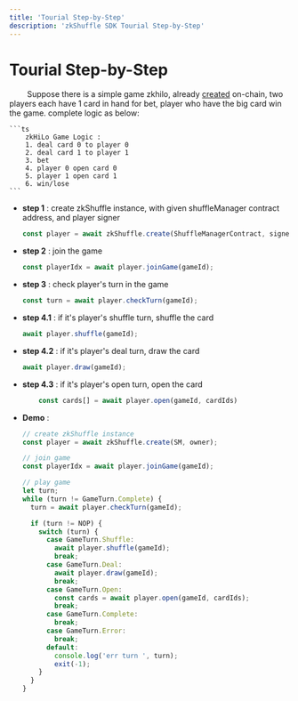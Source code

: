 ```yaml
---
title: 'Tourial Step-by-Step'
description: 'zkShuffle SDK Tourial Step-by-Step'
---
```


# Tourial Step-by-Step

&ensp;&ensp;&ensp;&ensp;
Suppose there is a simple game zkhilo, already [created](https://github.com/Poseidon-ZKP/Poseidon-ZKP/blob/90f2088c1e2e73fd4852ec30081a41df0f57e1b3/packages/contracts/tests/e2e.ts#L68) on-chain, two players each have 1 card in hand for bet, player who have the big card win the game. complete logic as below:

    ```ts
        zkHiLo Game Logic :
        1. deal card 0 to player 0
        2. deal card 1 to player 1
        3. bet
        4. player 0 open card 0
        5. player 1 open card 1
        6. win/lose
    ```

- **step 1** : create zkShuffle instance, with given shuffleManager contract address, and player signer

  ```ts
  const player = await zkShuffle.create(ShuffleManagerContract, signer);
  ```

- **step 2** : join the game

  ```ts
  const playerIdx = await player.joinGame(gameId);
  ```

- **step 3** : check player's turn in the game

  ```ts
  const turn = await player.checkTurn(gameId);
  ```

- **step 4.1** : if it's player's shuffle turn, shuffle the card

  ```ts
  await player.shuffle(gameId);
  ```

- **step 4.2** : if it's player's deal turn, draw the card

  ```ts
  await player.draw(gameId);
  ```

- **step 4.3** : if it's player's open turn, open the card

  ```ts
      const cards[] = await player.open(gameId, cardIds)
  ```

- **Demo** :

  ```ts
  // create zkShuffle instance
  const player = await zkShuffle.create(SM, owner);

  // join game
  const playerIdx = await player.joinGame(gameId);

  // play game
  let turn;
  while (turn != GameTurn.Complete) {
    turn = await player.checkTurn(gameId);

    if (turn != NOP) {
      switch (turn) {
        case GameTurn.Shuffle:
          await player.shuffle(gameId);
          break;
        case GameTurn.Deal:
          await player.draw(gameId);
          break;
        case GameTurn.Open:
          const cards = await player.open(gameId, cardIds);
          break;
        case GameTurn.Complete:
          break;
        case GameTurn.Error:
          break;
        default:
          console.log('err turn ', turn);
          exit(-1);
      }
    }
  }
  ```